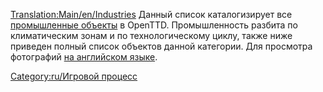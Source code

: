 [[Translation:Main/en/Industries]]{{en/-}}
Данный список каталогизирует все [[Main/ru/Промышленность|промышленные объекты]] в OpenTTD. Промышленность разбита по климатическим зонам и по технологическому циклу, также ниже приведен полный список объектов данной категории. Для просмотра фотографий [[Category/en/Industries|на английском языке]].

[[Category:ru/Игровой процесс]]